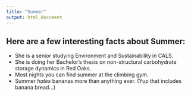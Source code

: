 ```yaml
---
title: "Summer"
output: html_document
---
```


## Here are a few interesting facts about Summer: 
* She is a senior studying Environment and Sustainability in CALS. 
* She is doing her Bachelor's thesis on non-structural carbohydrate storage dynamics in Red Oaks. 
* Most nights you can find summer at the climbing gym. 
* Summer *hates* bananas more than anything ever. (Yup that includes banana bread...)
